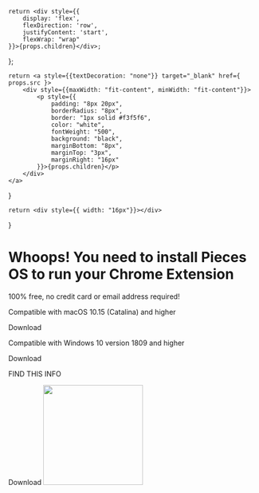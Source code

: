     return <div style={{
        display: 'flex',
        flexDirection: 'row',
        justifyContent: 'start',
        flexWrap: "wrap"
    }}>{props.children}</div>;
};

    return <a style={{textDecoration: "none"}} target="_blank" href={ props.src }>
        <div style={{maxWidth: "fit-content", minWidth: "fit-content"}}>
            <p style={{
                padding: "8px 20px",
                borderRadius: "8px",
                border: "1px solid #f3f5f6",
                color: "white",
                fontWeight: "500",
                background: "black",
                marginBottom: "8px",
                marginTop: "3px",
                marginRight: "16px"
            }}>{props.children}</p>
        </div>
    </a>
}

    return <div style={{ width: "16px"}}></div>
}

# Whoops!  You need to install Pieces OS to run your Chrome Extension

100% free, no credit card or email address required!

<GridFlexRowCenter>
    <Tabs
        values={[
            {label: 'MacOS', value: 'macos'},
            {label: 'Windows', value: 'windows'},
            {label: 'Linux', value: 'linux'}
        ]}
    >
        <TabItem value="macos">
            <p>Compatible with macOS 10.15 (Catalina) and higher</p>
            <InstallButton
                src="https://builds.pieces.app/stages/production/macos_packaging/pkg/download">Download</InstallButton>
        </TabItem>
        <TabItem value="windows">
            <p>Compatible with Windows 10 version 1809 and higher</p>
            <InstallButton
                src="https://builds.pieces.app/stages/production/macos_packaging/pkg/download">Download</InstallButton>
        </TabItem>
        <TabItem value="linux">
            <p>FIND THIS INFO </p>
            <InstallButton src="#">Download</InstallButton>
        </TabItem>
    </Tabs>
    <Spacer></Spacer>
    <Image width="200" src={"/assets/graphics/os_ghost.png"} />
</GridFlexRowCenter>